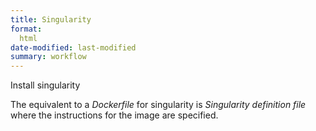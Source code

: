 ```yaml
---
title: Singularity
format: 
  html
date-modified: last-modified
summary: workflow
---
```


:::{.callout-warning title="Requirements"}
Install singularity
:::

The equivalent to a *Dockerfile* for singularity is *Singularity definition file* where the instructions for the image are specified. 